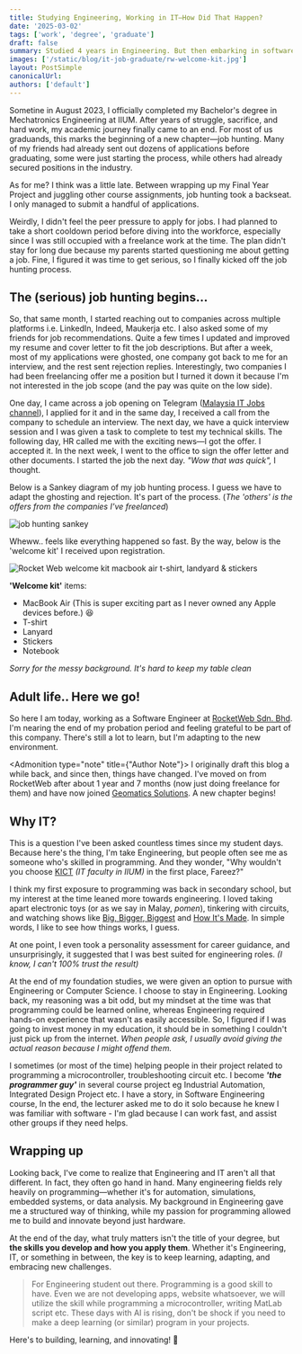 ```yaml
---
title: Studying Engineering, Working in IT—How Did That Happen?
date: '2025-03-02'
tags: ['work', 'degree', 'graduate']
draft: false
summary: Studied 4 years in Engineering. But then embarking in software company. Unexpected, but anticipated. Let's hope for the best in this chapter of my life.
images: ['/static/blog/it-job-graduate/rw-welcome-kit.jpg']
layout: PostSimple
canonicalUrl:
authors: ['default']
---
```


Sometine in August 2023, I officially completed my Bachelor's degree in Mechatronics Engineering at IIUM. After years of struggle, sacrifice, and hard work, my academic journey finally came to an end. For most of us graduands, this marks the beginning of a new chapter—job hunting. Many of my friends had already sent out dozens of applications before graduating, some were just starting the process, while others had already secured positions in the industry.

As for me? I think was a little late. Between wrapping up my Final Year Project and juggling other course assignments, job hunting took a backseat. I only managed to submit a handful of applications.

Weirdly, I didn't feel the peer pressure to apply for jobs. I had planned to take a short cooldown period before diving into the workforce, especially since I was still occupied with a freelance work at the time. The plan didn't stay for long due because my parents started questioning me about getting a job. Fine, I figured it was time to get serious, so I finally kicked off the job hunting process.

## The (serious) job hunting begins...

So, that same month, I started reaching out to companies across multiple platforms i.e. LinkedIn, Indeed, Maukerja etc. I also asked some of my friends for job recommendations. Quite a few times I updated and improved my resume and cover letter to fit the job descriptions. But after a week, most of my applications were ghosted, one company got back to me for an interview, and the rest sent rejection replies. Interestingly, two companies I had been freelancing offer me a position but I turned it down it because I'm not interested in the job scope (and the pay was quite on the low side).

One day, I came across a job opening on Telegram ([Malaysia IT Jobs channel](https://t.me/malaysiaitjobs/4078)), I applied for it and in the same day, I received a call from the company to schedule an interview. The next day, we have a quick interview session and I was given a task to complete to test my technical skills. The following day, HR called me with the exciting news—I got the offer. I accepted it. In the next week, I went to the office to sign the offer letter and other documents. I started the job the next day. *"Wow that was quick",* I thought.

Below is a Sankey diagram of my job hunting process. I guess we have to adapt the ghosting and rejection. It's part of the process. (*The 'others' is the offers from the companies I've freelanced*)

![job hunting sankey](/static/blog/it-job-graduate/sankeymatic_20230923_204002_1920x1200.png)

Wheww.. feels like everything happened so fast. By the way, below is the 'welcome kit' I
received upon registration.

![Rocket Web welcome kit macbook air t-shirt, landyard & stickers](/static/blog/it-job-graduate/rw-welcome-kit.jpg)

**'Welcome kit'** items:
- MacBook Air (This is super exciting part as I never owned any Apple devices before.) 😆 
- T-shirt
- Lanyard
- Stickers
- Notebook

_Sorry for the messy background. It's hard to keep my table clean_

## Adult life.. Here we go!

So here I am today, working as a Software Engineer at [RocketWeb Sdn. Bhd](https://www.rocketweb.my/). I'm nearing the end of my probation period and feeling grateful to be part of this company. There's still a lot to learn, but I'm adapting to the new environment.


<Admonition type="note" title={"Author Note"}>
    I originally draft this blog a while back, and since then, things have changed. I've moved on from RocketWeb after about 1 year and 7 months (now just doing freelance for them) and have now joined [Geomatics Solutions](https://www.geomaticsolutions.com/). A new chapter begins!
</Admonition>

## Why IT?

This is a question I've been asked countless times since my student days. Because here's the thing, I'm take Engineering, but people often see me as someone who's skilled in programming. And they wonder, "Why wouldn't you choose [KICT](https://kulliyyah.iium.edu.my/kict/) *(IT faculty in IIUM)* in the first place, Fareez?"

I think my first exposure to programming was back in secondary school, but my interest at the time leaned more towards engineering. I loved taking apart electronic toys (or as we say in Malay, *pomen*), tinkering with circuits, and watching shows like [Big, Bigger, Biggest](https://www.imdb.com/title/tt1224381/) and [How It's Made](https://www.imdb.com/title/tt0835010/). In simple words, I like to see how things works, I guess.

At one point, I even took a personality assessment for career guidance, and unsurprisingly, it suggested that I was best suited for engineering roles. _(I know, I can't 100% trust the result)_

At the end of my foundation studies, we were given an option to pursue with Engineering or Computer Science. I choose to stay in Engineering. Looking back, my reasoning was a bit odd, but my mindset at the time was that programming could be learned online, whereas Engineering required hands-on experience that wasn't as easily accessible. So, I figured if I was going to invest money in my education, it should be in something I couldn't just pick up from the internet. *When people ask, I usually avoid giving the actual reason because I might offend them.*

I sometimes (or most of the time) helping people in their project related to programming a microcontroller, troubleshooting circuit etc. I become ***'the programmer guy'*** in several course project eg Industrial Automation, Integrated Design Project etc. I have a story, in Software Engineering course, In the end, the lecturer asked me to do it solo because he knew I was familiar with software - I'm glad because I can work fast, and assist other groups if they need helps. 

## Wrapping up

Looking back, I've come to realize that Engineering and IT aren't all that different. In fact, they often go hand in hand. Many engineering fields rely heavily on programming—whether it's for automation, simulations, embedded systems, or data analysis. My background in Engineering gave me a structured way of thinking, while my passion for programming allowed me to build and innovate beyond just hardware.

At the end of the day, what truly matters isn't the title of your degree, but **the skills you develop and how you apply them**. Whether it's Engineering, IT, or something in between, the key is to keep learning, adapting, and embracing new challenges.

> For Engineering student out there. Programming is a good skill to have. Even we are not developing apps, website whatsoever, we will utilize the skill
> while programming a microcontroller, writing MatLab script etc. These days with AI is rising, don't be shock if you need to make a deep learning (or similar) program
> in your projects.

Here's to building, learning, and innovating! 🚀

